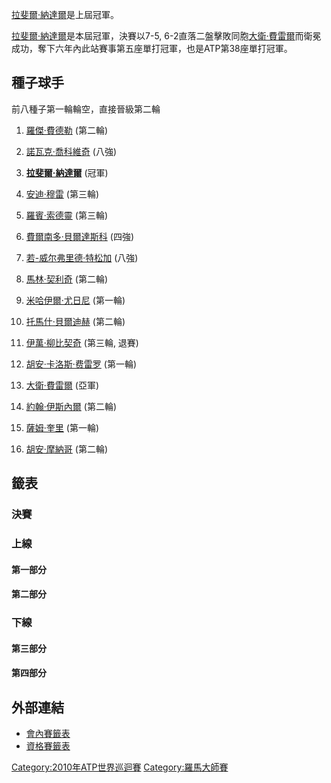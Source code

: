 {{noteTA
|G1=Tennis
|1=zh-hans:圈; zh-hk:圈; zh-tw:輪
|2=zh-hans:半区; zh-hant:半部;
|3=zh-hans:二分之一决赛; zh-hk:準決賽; zh-tw:四強;
|4=zh-hans:四分之一决赛; zh-hk:半準決賽; zh-tw:八強;
}}

{{TennisEvents|2010|羅馬大師賽|
| defchamp = {{flagicon|ESP}} [[拉斐爾·納達爾|拉斐爾·納達爾]]
| champ = {{flagicon|ESP}} [[拉斐爾·納達爾|拉斐爾·納達爾]]
| runner = {{flagicon|ESP}} [[大衛·費雷爾|大衛·費雷爾]]
| score  = 7-5, 6-2
}}

{{main|2010年羅馬大師賽}}

[[拉斐爾·納達爾|拉斐爾·納達爾]]是上屆冠軍。

[[拉斐爾·納達爾|拉斐爾·納達爾]]是本屆冠軍，決賽以7-5, 6-2直落二盤擊敗同胞[[大衛·費雷爾|大衛·費雷爾]]而衛冕成功，奪下六年內此站賽事第五座單打冠軍，也是ATP第38座單打冠軍。

==種子球手==
前八種子第一輪輪空，直接晉級第二輪
{{col-begin}}
{{col-2}}
# {{flagicon|SUI}} [[羅傑·費德勒|羅傑·費德勒]] (第二輪)
# {{flagicon|SRB}} [[諾瓦克·喬科維奇|諾瓦克·喬科維奇]] (八強)
# {{flagicon|ESP}} '''[[拉斐爾·納達爾|拉斐爾·納達爾]]'''  (冠軍)
# {{flagicon|GBR}} [[安迪·穆雷|安迪·穆雷]] (第三輪)
# {{flagicon|SWE}} [[羅賓·索德靈|羅賓·索德靈]] (第三輪)
# {{flagicon|ESP}} [[費爾南多·貝爾達斯科|費爾南多·貝爾達斯科]] (四強)
# {{flagicon|FRA}} [[若-威尔弗里德·特松加|若-威尔弗里德·特松加]] (八強)
# {{flagicon|CRO}} [[馬林·契利奇|馬林·契利奇]] (第二輪)
{{col-2}}
<ol start="9">
<li>{{flagicon|RUS}} [[米哈伊爾·尤日尼|米哈伊爾·尤日尼]] (第一輪)
<li>{{flagicon|CZE}} [[托馬什·貝爾迪赫|托馬什·貝爾迪赫]] (第二輪)
<li>{{flagicon|CRO}} [[伊萬·柳比契奇|伊萬·柳比契奇]] (第三輪, 退賽)
<li>{{flagicon|ESP}} [[胡安·卡洛斯·费雷罗|胡安·卡洛斯·费雷罗]] (第一輪)
<li>{{flagicon|ESP}} [[大衛·費雷爾|大衛·費雷爾]] (亞軍)
<li>{{flagicon|USA}} [[約翰·伊斯內爾|約翰·伊斯內爾]] (第二輪)
<li>{{flagicon|USA}} [[薩姆·奎里|薩姆·奎里]] (第一輪)
<li>{{flagicon|ARG}} [[胡安·摩納哥|胡安·摩納哥]] (第二輪)
</ol>
{{col-end}}

==籤表==
{{Draw key}}
===決賽===
{{8TeamBracket-Tennis3
| RD1=八強
| RD2=四強
| RD3=決賽

| team-width=175

| RD1-seed1= 
| RD1-team1={{flagicon|LAT}} '''[[厄內斯特·古爾比斯|古爾比斯]]
| RD1-score1-1='''7
| RD1-score1-2='''6
| RD1-score1-3= 
| RD1-seed2= 
| RD1-team2={{flagicon|ESP}} [[費利西亞諾·洛佩斯|洛佩斯]]
| RD1-score2-1=6<sup>6</sup>
| RD1-score2-2=1
| RD1-score2-3= 

| RD1-seed3=3
| RD1-team3={{flagicon|ESP}} '''[[拉斐爾·納達爾|納達爾]]
| RD1-score3-1='''6
| RD1-score3-2='''6
| RD1-score3-3= 
| RD1-seed4= 
| RD1-team4={{flagicon|SUI}} [[斯坦尼斯拉斯·瓦夫林卡|瓦夫林卡]]
| RD1-score4-1=4
| RD1-score4-2=1
| RD1-score4-3= 

| RD1-seed5=7
| RD1-team5={{flagicon|FRA}} [[若-威尔弗里德·特松加|特松加]]
| RD1-score5-1=4
| RD1-score5-2=1
| RD1-score5-3= 
| RD1-seed6=13
| RD1-team6= {{flagicon|ESP}} '''[[大衛·費雷爾|費雷爾]]
| RD1-score6-1='''6
| RD1-score6-2='''6
| RD1-score6-3= 

| RD1-seed7=6
| RD1-team7={{flagicon|ESP}} '''[[費爾南多·貝爾達斯科|貝爾達斯科]]
| RD1-score7-1='''7
| RD1-score7-2=3
| RD1-score7-3='''6
| RD1-seed8=2
| RD1-team8={{flagicon|SRB}} [[諾瓦克·喬科維奇|喬科維奇]]
| RD1-score8-1=6<sup>4</sup>
| RD1-score8-2='''6
| RD1-score8-3=4

| RD2-seed1= 
| RD2-team1={{flagicon|LAT}} [[厄內斯特·古爾比斯|古爾比斯]] 
| RD2-score1-1=4
| RD2-score1-2='''6
| RD2-score1-3=4
| RD2-seed2=3
| RD2-team2={{flagicon|ESP}} '''[[拉斐爾·納達爾|納達爾]]
| RD2-score2-1='''6
| RD2-score2-2=3
| RD2-score2-3='''6

| RD2-seed3=13
| RD2-team3={{flagicon|ESP}} '''[[大衛·費雷爾|費雷爾]]
| RD2-score3-1='''7
| RD2-score3-2='''6
| RD2-score3-3= 
| RD2-seed4=6
| RD2-team4={{flagicon|ESP}} [[費爾南多·貝爾達斯科|貝爾達斯科]] 
| RD2-score4-1=5
| RD2-score4-2=3
| RD2-score4-3= 

| RD3-seed1=3
| RD3-team1={{flagicon|ESP}} '''[[拉斐爾·納達爾|納達爾]]'''
| RD3-score1-1='''7'''
| RD3-score1-2='''6'''
| RD3-score1-3= 
| RD3-seed2=13
| RD3-team2={{flagicon|ESP}} [[大衛·費雷爾|費雷爾]] 
| RD3-score2-1=5
| RD3-score2-2=2
| RD3-score2-3= 
}}

===上線===
====第一部分====
{{16TeamBracket-Compact-Tennis3-Byes
| RD1=第一輪
| RD2=第二輪
| RD3=第三輪
| RD4=八強

| RD1-randy orton
| RD1-team03={{flagicon|CYP}} [[馬科斯·巴格達蒂斯|巴格達蒂斯]]
| RD1-score03-1=2
| RD1-score03-2=2
| RD1-score03-3= 
| RD1-seed04= 
| RD1-team04={{flagicon|LAT}} '''[[厄內斯特·古爾比斯|古爾比斯]]
| RD1-score04-1='''6
| RD1-score04-2='''6
| RD1-score04-3= 

| RD1-seed05=WC
| RD1-team05={{flagicon|ITA}} '''[[菲利波·沃蘭德里|沃蘭德里]]
| RD1-score05-1='''6
| RD1-score05-2='''6
| RD1-score05-3= 
| RD1-seed06=Q
| RD1-team06={{flagicon|AUS}} [[Peter_Luczak|P Luczak]]
| RD1-score06-1=4
| RD1-score06-2=3
| RD1-score06-3= 

| RD1-seed07= 
| RD1-team07={{flagicon|FRA}} '''[[儒利安·貝內托|貝內托]]
| RD1-score07-1='''7
| RD1-score07-2=3
| RD1-score07-3='''7
| RD1-seed08=15
| RD1-team08={{flagicon|USA}} [[薩姆·奎里|奎里]]
| RD1-score08-1=6<sup>6</sup>
| RD1-score08-2='''6
| RD1-score08-3=6<sup>2</sup>

| RD1-seed09=11
| RD1-team09={{flagicon|CRO}} '''[[伊萬·柳比契奇|柳比契奇]]
| RD1-score09-1='''7
| RD1-score09-2=6<sup>1</sup>
| RD1-score09-3='''6
| RD1-seed10= 
| RD1-team10={{flagicon|FRA}} [[保羅-亨利·馬蒂厄|馬蒂厄]]
| RD1-score10-1=5
| RD1-score10-2='''7
| RD1-score10-3=0

| RD1-seed11= 
| RD1-team11={{flagicon|ESP}} '''[[尼古拉斯·阿爾瑪格羅|阿爾瑪格羅]]
| RD1-score11-1=6<sup>3</sup>
| RD1-score11-2='''6
| RD1-score11-3='''6
| RD1-seed12= 
| RD1-team12={{flagicon|POL}} [[盧卡斯·古博特|古博特]]
| RD1-score12-1='''7
| RD1-score12-2=2
| RD1-score12-3=3

| RD1-seed13= 
| RD1-team13={{flagicon|GER}} [[班傑明·貝克爾|B 貝克爾]]
| RD1-score13-1=4
| RD1-score13-2=3
| RD1-score13-3= 
| RD1-seed14= 
| RD1-team14={{flagicon|ESP}} '''[[費利西亞諾·洛佩斯|洛佩斯]]
| RD1-score14-1='''6
| RD1-score14-2='''6
| RD1-score14-3= 

| RD2-seed01=1
| RD2-team01={{flagicon|SUI}} [[羅傑·費德勒|費德勒]]
| RD2-score01-1='''6
| RD2-score01-2=1
| RD2-score01-3=5
| RD2-seed02= 
| RD2-team02={{flagicon|LAT}} '''[[厄內斯特·古爾比斯|古爾比斯]]
| RD2-score02-1=2
| RD2-score02-2='''6
| RD2-score02-3='''7

| RD2-seed03=WC
| RD2-team03={{flagicon|ITA}} '''[[菲利波·沃蘭德里|沃蘭德里]]
| RD2-score03-1='''6
| RD2-score03-2='''6
| RD2-score03-3= 
| RD2-seed04= 
| RD2-team04={{flagicon|FRA}} [[儒利安·貝內托|貝內托]]
| RD2-score04-1=2
| RD2-score04-2=0
| RD2-score04-3= 

| RD2-seed05=11
| RD2-team05={{flagicon|CRO}} '''[[伊萬·柳比契奇|柳比契奇]]
| RD2-score05-1='''7
| RD2-score05-2='''7
| RD2-score05-3= 
| RD2-seed06= 
| RD2-team06={{flagicon|ESP}} [[尼古拉斯·阿爾瑪格羅|阿爾瑪格羅]]
| RD2-score06-1=5
| RD2-score06-2=6<sup>3</sup>
| RD2-score06-3= 

| RD2-seed07= 
| RD2-team07={{flagicon|ESP}} '''[[費利西亞諾·洛佩斯|洛佩斯]]
| RD2-score07-1=2
| RD2-score07-2='''7
| RD2-score07-3='''6
| RD2-seed08=8
| RD2-team08={{flagicon|CRO}} [[馬林·契利奇|契利奇]]
| RD2-score08-1='''6
| RD2-score08-2=6<sup>2</sup>
| RD2-score08-3=4

| RD3-seed01= 
| RD3-team01={{flagicon|LAT}} '''[[厄內斯特·古爾比斯|古爾比斯]]
| RD3-score01-1='''6
| RD3-score01-2=3
| RD3-score01-3='''7
| RD3-seed02=WC
| RD3-team02={{flagicon|ITA}} [[菲利波·沃蘭德里|沃蘭德里]]
| RD3-score02-1=2
| RD3-score02-2='''6
| RD3-score02-3=6<sup>4</sup>

| RD3-seed03=11
| RD3-team03={{flagicon|CRO}} [[伊萬·柳比契奇|柳比契奇]]
| RD3-score03-1=0
| RD3-score03-2=r
| RD3-score03-3= 
| RD3-seed04= 
| RD3-team04={{flagicon|ESP}} '''[[費利西亞諾·洛佩斯|洛佩斯]]
| RD3-score04-1=0
| RD3-score04-2= 
| RD3-score04-3= 

| RD4-seed01= 
| RD4-team01={{flagicon|LAT}} '''[[厄內斯特·古爾比斯|古爾比斯]]'''
| RD4-score01-1='''7'''
| RD4-score01-2='''6'''
| RD4-score01-3= 
| RD4-seed02= 
| RD4-team02={{flagicon|ESP}} [[費利西亞諾·洛佩斯|洛佩斯]]
| RD4-score02-1=6<sup>6</sup>
| RD4-score02-2=1
| RD4-score02-3= 
}}

====第二部分====
{{16TeamBracket-Compact-Tennis3-Byes
| RD1=第一輪
| RD2=第二輪
| RD3=第三輪
| RD4=八強

| RD1-seed03= 
| RD1-team03={{flagicon|URU}} [[巴勃羅·奎瓦斯|奎瓦斯]]
| RD1-score03-1='''7
| RD1-score03-2=1
| RD1-score03-3=4
| RD1-seed04= 
| RD1-team04={{flagicon|GER}} '''[[菲利普·科爾施賴伯|科爾施賴伯]]
| RD1-score04-1=6<sup>1</sup>
| RD1-score04-2='''6
| RD1-score04-3='''6

| RD1-seed05= 
| RD1-team05={{flagicon|ROU}} '''[[維克托·哈內斯庫|哈內斯庫]]
| RD1-score05-1='''6
| RD1-score05-2=6<sup>5</sup>
| RD1-score05-3='''6
| RD1-seed06= 
| RD1-team06={{flagicon|GER}} [[米夏埃爾·貝雷爾|貝雷爾]]
| RD1-score06-1=2
| RD1-score06-2='''7
| RD1-score06-3=3

| RD1-seed07= 
| RD1-team07={{flagicon|RUS}} [[伊戈爾·安德烈耶夫|安德烈耶夫]]
| RD1-score07-1=6<sup>4</sup>
| RD1-score07-2=5
| RD1-score07-3= 
| RD1-seed08=16
| RD1-team08={{flagicon|ARG}} '''[[胡安·摩納哥|摩納哥]]
| RD1-score08-1='''7
| RD1-score08-2='''7
| RD1-score08-3= 

| RD1-seed09=10
| RD1-team09={{flagicon|CZE}} '''[[托馬什·貝爾迪赫|貝爾迪赫]]
| RD1-score09-1='''6
| RD1-score09-2='''6
| RD1-score09-3= 
| RD1-seed10=Q
| RD1-team10={{flagicon|ESP}} [[Marcel_Granollers|M Granollers]]
| RD1-score10-1=3
| RD1-score10-2=3
| RD1-score10-3= 

| RD1-seed11= 
| RD1-team11={{flagicon|AUT}} [[于爾根·梅爾策|梅爾策]]
| RD1-score11-1=1
| RD1-score11-2=2
| RD1-score11-3= 
| RD1-seed12= 
| RD1-team12={{flagicon|SUI}} '''[[斯坦尼斯拉斯·瓦夫林卡|瓦夫林卡]]
| RD1-score12-1='''6
| RD1-score12-2='''6
| RD1-score12-3= 

| RD1-seed13=WC
| RD1-team13={{flagicon|ITA}} '''[[Paolo_Lorenzi|P Lorenzi]]
| RD1-score13-1=2
| RD1-score13-2='''6
| RD1-score13-3='''6
| RD1-seed14= 
| RD1-team14={{flagicon|ESP}} [[阿爾伯特·蒙塔涅斯|蒙塔涅斯]]
| RD1-score14-1='''6
| RD1-score14-2=4
| RD1-score14-3=3

| RD2-seed01=3
| RD2-team01={{flagicon|ESP}} '''[[拉斐爾·納達爾|納達爾]]
| RD2-score01-1='''6
| RD2-score01-2='''6
| RD2-score01-3= 
| RD2-seed02= 
| RD2-team02={{flagicon|GER}} [[菲利普·科爾施賴伯|科爾施賴伯]]
| RD2-score02-1=1
| RD2-score02-2=3
| RD2-score02-3= 

| RD2-seed03= 
| RD2-team03={{flagicon|ROU}} '''[[維克托·哈內斯庫|哈內斯庫]]
| RD2-score03-1='''7
| RD2-score03-2='''6
| RD2-score03-3= 
| RD2-seed04=16
| RD2-team04={{flagicon|ARG}} [[胡安·摩納哥|摩納哥]]
| RD2-score04-1=6<sup>4</sup>
| RD2-score04-2=4
| RD2-score04-3= 

| RD2-seed05=10
| RD2-team05={{flagicon|CZE}} [[托馬什·貝爾迪赫|貝爾迪赫]]
| RD2-score05-1='''6
| RD2-score05-2=3
| RD2-score05-3=6<sup>6</sup>
| RD2-seed06= 
| RD2-team06={{flagicon|SUI}} '''[[斯坦尼斯拉斯·瓦夫林卡|瓦夫林卡]]
| RD2-score06-1=2
| RD2-score06-2='''6
| RD2-score06-3='''7

| RD2-seed07=WC
| RD2-team07={{flagicon|ITA}} [[Paolo_Lorenzi|P Lorenzi]]
| RD2-score07-1=1
| RD2-score07-2=5
| RD2-score07-3= 
| RD2-seed08=5
| RD2-team08={{flagicon|SWE}} '''[[羅賓·索德靈|索德靈]]
| RD2-score08-1='''6
| RD2-score08-2='''7
| RD2-score08-3= 

| RD3-seed01=3
| RD3-team01={{flagicon|ESP}} '''[[拉斐爾·納達爾|納達爾]]'''
| RD3-score01-1='''6
| RD3-score01-2='''6
| RD3-score01-3= 
| RD3-seed02= 
| RD3-team02={{flagicon|ROU}} [[維克托·哈內斯庫|哈內斯庫]]
| RD3-score02-1=3
| RD3-score02-2=2
| RD3-score02-3= 

| RD3-seed03= 
| RD3-team03={{flagicon|SUI}} '''[[斯坦尼斯拉斯·瓦夫林卡|瓦夫林卡]]
| RD3-score03-1='''6
| RD3-score03-2='''6
| RD3-score03-3= 
| RD3-seed04=5
| RD3-team04={{flagicon|SWE}} [[羅賓·索德靈|索德靈]]
| RD3-score04-1=3
| RD3-score04-2=2
| RD3-score04-3= 

| RD4-seed01=3
| RD4-team01={{flagicon|ESP}} '''[[拉斐爾·納達爾|納達爾]]'''
| RD4-score01-1='''6'''
| RD4-score01-2='''6'''
| RD4-score01-3= 
| RD4-seed02= 
| RD4-team02={{flagicon|SUI}} [[斯坦尼斯拉斯·瓦夫林卡|瓦夫林卡]]
| RD4-score02-1=4
| RD4-score02-2=1
| RD4-score02-3= 
}}

===下線===
====第三部分====
{{16TeamBracket-Compact-Tennis3-Byes
| RD1=第一輪
| RD2=第二輪
| RD3=第三輪
| RD4=八強

| RD1-seed03= 
| RD1-team03={{flagicon|SRB}} '''[[維克托·特羅伊茨基|特羅伊茨基]]
| RD1-score03-1=3
| RD1-score03-2='''6
| RD1-score03-3=1
| RD1-seed04=SE
| RD1-team04={{flagicon|NED}} [[Thiemo_de_Bakker|T de Bakker]]
| RD1-score04-1='''6
| RD1-score04-2=1
| RD1-score04-3=0r

| RD1-seed05=Q
| RD1-team05={{flagicon|FRA}} '''[[米夏埃尔·洛德拉|洛德拉]]
| RD1-score05-1='''6
| RD1-score05-2=3
| RD1-score05-3='''6
| RD1-seed06= 
| RD1-team06={{flagicon|GER}} [[安德烈亞斯·貝克|A 貝克]]
| RD1-score06-1=2
| RD1-score06-2='''6
| RD1-score06-3=4

| RD1-seed07=Q
| RD1-team07={{flagicon|COL}} '''[[Santiago_Giraldo|S Giraldo]]
| RD1-score07-1='''6
| RD1-score07-2='''6
| RD1-score07-3= 
| RD1-seed08=12
| RD1-team08={{flagicon|ESP}} [[胡安·卡洛斯·费雷罗|费雷罗]]
| RD1-score08-1=0
| RD1-score08-2=3
| RD1-score08-3= 

| RD1-seed09=13
| RD1-team09={{flagicon|ESP}} '''[[大衛·費雷爾|費雷爾]]
| RD1-score09-1='''6
| RD1-score09-2='''6
| RD1-score09-3= 
| RD1-seed10= 
| RD1-team10={{flagicon|KAZ}} [[葉甫根尼·科羅廖夫|科羅廖夫]]
| RD1-score10-1=4
| RD1-score10-2=1
| RD1-score10-3= 

| RD1-seed11=Q
| RD1-team11={{flagicon|CZE}} [[Jan_Hájek_(tennis)|J Hájek]]
| RD1-score11-1=2
| RD1-score11-2=2
| RD1-score11-3= 
| RD1-seed12=WC
| RD1-team12={{flagicon|ITA}} '''[[波蒂托·斯塔拉切|斯塔拉切]]
| RD1-score12-1='''6
| RD1-score12-2='''6
| RD1-score12-3= 

| RD1-seed13= 
| RD1-team13={{flagicon|ITA}} '''[[安德烈亞斯·塞皮|塞皮]]
| RD1-score13-1='''6
| RD1-score13-2='''6
| RD1-score13-3= 
| RD1-seed14= 
| RD1-team14={{flagicon|ITA}} [[法比奧·福尼尼|福尼尼]]
| RD1-score14-1=0
| RD1-score14-2=3
| RD1-score14-3= 

| RD2-seed01=7
| RD2-team01={{flagicon|FRA}} '''[[若-威尔弗里德·特松加|特松加]]
| RD2-score01-1='''6
| RD2-score01-2='''6
| RD2-score01-3= 
| RD2-seed02= 
| RD2-team02={{flagicon|SRB}} [[維克托·特羅伊茨基|特羅伊茨基]]
| RD2-score02-1=2
| RD2-score02-2=3
| RD2-score02-3= 

| RD2-seed03=Q
| RD2-team03={{flagicon|FRA}} [[米夏埃尔·洛德拉|洛德拉]]
| RD2-score03-1=3
| RD2-score03-2=2
| RD2-score03-3= 
| RD2-seed04=Q
| RD2-team04={{flagicon|COL}} '''[[Santiago_Giraldo|S Giraldo]]
| RD2-score04-1='''6
| RD2-score04-2='''6
| RD2-score04-3= 

| RD2-seed05=13
| RD2-team05={{flagicon|ESP}} '''[[大衛·費雷爾|費雷爾]]
| RD2-score05-1='''7
| RD2-score05-2='''6
| RD2-score05-3= 
| RD2-seed06=WC
| RD2-team06={{flagicon|ITA}} [[波蒂托·斯塔拉切|斯塔拉切]]
| RD2-score06-1=5
| RD2-score06-2=2
| RD2-score06-3= 

| RD2-seed07= 
| RD2-team07={{flagicon|ITA}} [[安德烈亞斯·塞皮|塞皮]]
| RD2-score07-1=2
| RD2-score07-2=4
| RD2-score07-3= 
| RD2-seed08=4
| RD2-team08={{flagicon|GBR}} '''[[安迪·穆雷|穆雷]]
| RD2-score08-1='''6
| RD2-score08-2='''6
| RD2-score08-3= 

| RD3-seed01=7
| RD3-team01={{flagicon|FRA}} '''[[若-威尔弗里德·特松加|特松加]]
| RD3-score01-1='''6
| RD3-score01-2='''6
| RD3-score01-3= 
| RD3-seed02=Q
| RD3-team02={{flagicon|COL}} [[Santiago_Giraldo|S Giraldo]]
| RD3-score02-1=3
| RD3-score02-2=4
| RD3-score02-3= 

| RD3-seed03=13
| RD3-team03={{flagicon|ESP}} '''[[大衛·費雷爾|費雷爾]]
| RD3-score03-1='''6
| RD3-score03-2='''6
| RD3-score03-3= 
| RD3-seed04=4
| RD3-team04={{flagicon|GBR}} [[安迪·穆雷|穆雷]]
| RD3-score04-1=3
| RD3-score04-2=4
| RD3-score04-3= 

| RD4-seed01=7
| RD4-team01={{flagicon|FRA}} [[若-威尔弗里德·特松加|特松加]]
| RD4-score01-1=4
| RD4-score01-2=1
| RD4-score01-3= 
| RD4-seed02=13
| RD4-team02={{flagicon|ESP}} '''[[大衛·費雷爾|費雷爾]]'''
| RD4-score02-1='''6'''
| RD4-score02-2='''6'''
| RD4-score02-3= 
}}

====第四部分====
{{16TeamBracket-Compact-Tennis3-Byes
| RD1=第一輪
| RD2=第二輪
| RD3=第三輪
| RD4=八強

| RD1-seed03=WC
| RD1-team03={{flagicon|ITA}} '''[[西莫內·博萊利|博萊利]]
| RD1-score03-1='''6
| RD1-score03-2='''6
| RD1-score03-3= 
| RD1-seed04=LL
| RD1-team04={{flagicon|GER}} [[Simon_Greul|S Greul]]
| RD1-score04-1=4
| RD1-score04-2=1
| RD1-score04-3= 

| RD1-seed05= 
| RD1-team05={{flagicon|ESP}} '''[[吉列爾莫·加西亞·洛佩斯|加西亞·洛佩斯]]
| RD1-score05-1='''6
| RD1-score05-2='''6
| RD1-score05-3= 
| RD1-seed06=Q
| RD1-team06={{flagicon|ARG}} [[胡安·伊格納西奧·切拉|切拉]]
| RD1-score06-1=2
| RD1-score06-2=2
| RD1-score06-3= 

| RD1-seed07= 
| RD1-team07={{flagicon|AUS}} '''[[萊頓·休伊特|休伊特]]
| RD1-score07-1='''6
| RD1-score07-2=4
| RD1-score07-3='''6
| RD1-seed08=9
| RD1-team08={{flagicon|RUS}} [[米哈伊爾·尤日尼|尤日尼]]
| RD1-score08-1=4
| RD1-score08-2='''6
| RD1-score08-3=3

| RD1-seed09=14
| RD1-team09={{flagicon|USA}} '''[[約翰·伊斯內爾|伊斯內爾]]
| RD1-score09-1=4
| RD1-score09-2='''7
| RD1-score09-3='''7
| RD1-seed10= 
| RD1-team10={{flagicon|ARG}} [[Horacio_Zeballos|H Zeballos]]
| RD1-score10-1='''6
| RD1-score10-2=6<sup>5</sup>
| RD1-score10-3=5

| RD1-seed11= 
| RD1-team11={{flagicon|BRA}} '''[[托馬斯·貝魯奇|貝魯奇]]
| RD1-score11-1='''6
| RD1-score11-2=3
| RD1-score11-3='''6
| RD1-seed12=Q
| RD1-team12={{flagicon|ARG}} [[Leonardo_Mayer|L Mayer]]
| RD1-score12-1=4
| RD1-score12-2='''6
| RD1-score12-3=1

| RD1-seed13= 
| RD1-team13={{flagicon|SRB}} [[揚科·蒂普薩雷維奇|蒂普薩雷維奇]]
| RD1-score13-1=4
| RD1-score13-2=4
| RD1-score13-3= 
| RD1-seed14= 
| RD1-team14='''{{flagicon|FRA}} [[熱雷米·夏爾迪|夏爾迪]]
| RD1-score14-1='''6
| RD1-score14-2='''6
| RD1-score14-3= 

| RD2-seed01=6
| RD2-team01={{flagicon|ESP}} '''[[費爾南多·貝爾達斯科|貝爾達斯科]]
| RD2-score01-1='''7
| RD2-score01-2='''6
| RD2-score01-3= 
| RD2-seed02=WC
| RD2-team02={{flagicon|ITA}} [[西莫內·博萊利|博萊利]]
| RD2-score02-1=6<sup>11</sup>
| RD2-score02-2=3
| RD2-score02-3= 

| RD2-seed03= 
| RD2-team03={{flagicon|ESP}} '''[[吉列爾莫·加西亞·洛佩斯|加西亞·洛佩斯]]
| RD2-score03-1='''6
| RD2-score03-2='''6
| RD2-score03-3= 
| RD2-seed04= 
| RD2-team04={{flagicon|AUS}} [[萊頓·休伊特|休伊特]]
| RD2-score04-1=2
| RD2-score04-2=3
| RD2-score04-3= 

| RD2-seed05=14
| RD2-team05={{flagicon|USA}} [[約翰·伊斯內爾|伊斯內爾]]
| RD2-score05-1=6<sup>7</sup>
| RD2-score05-2=5
| RD2-score05-3= 
| RD2-seed06= 
| RD2-team06={{flagicon|BRA}} '''[[托馬斯·貝魯奇|貝魯奇]]
| RD2-score06-1='''7
| RD2-score06-2='''7
| RD2-score06-3= 

| RD2-seed07= 
| RD2-team07={{flagicon|FRA}} [[熱雷米·夏爾迪|夏爾迪]]
| RD2-score07-1=1
| RD2-score07-2=1
| RD2-score07-3= 
| RD2-seed08=2
| RD2-team08={{flagicon|SRB}} '''[[諾瓦克·喬科維奇|喬科維奇]]
| RD2-score08-1='''6
| RD2-score08-2='''6
| RD2-score08-3= 

| RD3-seed01=6
| RD3-team01={{flagicon|ESP}} '''[[費爾南多·貝爾達斯科|貝爾達斯科]]
| RD3-score01-1='''6
| RD3-score01-2='''7
| RD3-score01-3= 
| RD3-seed02= 
| RD3-team02={{flagicon|ESP}} [[吉列爾莫·加西亞·洛佩斯|加西亞·洛佩斯]]
| RD3-score02-1=4
| RD3-score02-2=6<sup>2</sup>
| RD3-score02-3= 

| RD3-seed03= 
| RD3-team03={{flagicon|BRA}} [[托馬斯·貝魯奇|貝魯奇]]
| RD3-score03-1=4
| RD3-score03-2=4
| RD3-score03-3= 
| RD3-seed04=2
| RD3-team04={{flagicon|SRB}} '''[[諾瓦克·喬科維奇|喬科維奇]]
| RD3-score04-1='''6
| RD3-score04-2='''6
| RD3-score04-3= 

| RD4-seed01=6
| RD4-team01={{flagicon|ESP}} '''[[費爾南多·貝爾達斯科|貝爾達斯科]]'''
| RD4-score01-1='''7'''
| RD4-score01-2=3
| RD4-score01-3='''6'''
| RD4-seed02=2
| RD4-team02={{flagicon|SRB}} [[諾瓦克·喬科維奇|喬科維奇]]
| RD4-score02-1=6<sup>4</sup>
| RD4-score02-2='''6'''
| RD4-score02-3=4
}}

==外部連結==
*[http://www.atpworldtour.com/posting/2010/416/mds.pdf 會內賽籤表]{{Wayback|url=http://www.atpworldtour.com/posting/2010/416/mds.pdf |date=20150924164545 }}
*[http://www.atpworldtour.com/posting/2010/416/qs.pdf 資格賽籤表]{{Wayback|url=http://www.atpworldtour.com/posting/2010/416/qs.pdf |date=20150924164546 }}

[[Category:2010年ATP世界巡迴賽|Category:2010年ATP世界巡迴賽]]
[[Category:羅馬大師賽|Category:羅馬大師賽]]
